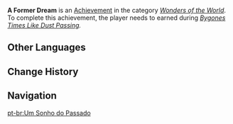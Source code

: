 {{Achievement Infobox
|title        = 
|id           = 84058
|order id     = 5037
|category     = Wonders of the World
|description  = Witness the truth of the village's history.
|requirements = Earned during ''[[Bygones Times Like Dust Passing]].''
|primogems    = 5
|tracking     = 
|hidden       = 1
|quest        = The Crane Returns on the Wind
|topic        = 
|type         = Quest
}}
'''A Former Dream''' is an [[Achievement]] in the category ''[[Wonders of the World]]''. To complete this achievement, the player needs to earned during ''[[Bygones Times Like Dust Passing]].''
<!--
==Trivia==

==Video Guides==
{{EVT
|video1   = 
|caption1 = 
}}
-->
==Other Languages==
{{Other Languages
|en      = A Former Dream
|zhs     = 前尘一梦
|zhs_rm  = Qiánchén Yīmèng
|zht     = 前塵一夢
|zht_rm  = Qiánchén Yīmèng
|zh_tl   = A Past Dream
|ja      = 往事の夢
|ja_rm   = Ouji no Yume
|ja_tl   = A Past Dream
|ko      = 지난날의 꿈
|ko_rm   = Jinannal-ui Kkum
|ko_tl   = A Past Dream
|es      = Un sueño del pasado
|es_tl   = A Dream of the Past
|fr      = Un rêve d'antan
|fr_tl   = A Dream of Yore
|ru      = Видение из прошлого
|ru_tl   = A Vision from the Past
|th      = ความฝันในอดีต
|th_rm   = Khwamfan Nai Adit
|th_tl   = A Dream in the Past
|vi      = Giấc Mộng Hồng Trần
|vi_tl   = 
|de      = Ein Traum der alten Zeiten
|de_tl   = A Dream of the Old Times
|id      = Mimpi Masa Lampau
|id_tl   = A Past Dream
|pt      = Um Sonho do Passado
|pt_tl   = 
|tr      = Eski Bir Düş
|tr_tl   = 
|it      = Un sogno passato
|it_tl   = 
}}

==Change History==
{{Change History|2.4}}
<!--
==References==
{{Reflist}}
-->
==Navigation==
{{Achievement Navbox|Wonders of the World|Quest}}

[[pt-br:Um Sonho do Passado]]